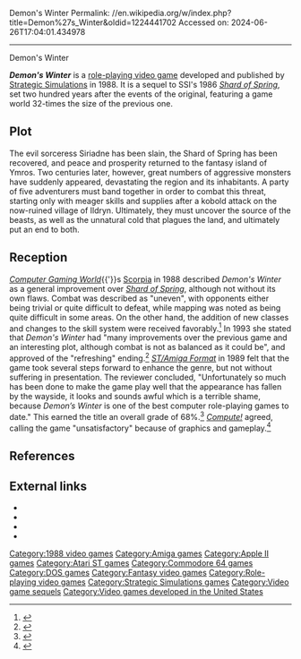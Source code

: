Demon's Winter
Permalink: //en.wikipedia.org/w/index.php?title=Demon%27s_Winter&oldid=1224441702
Accessed on: 2024-06-26T17:04:01.434978



------
Demon's Winter
{{Infobox video game
|title =
|image = [[File:Demon's Winter Coverart.png|Demon's Winter]]
|caption = Cover art
|developer = [[Strategic Simulations]]
|publisher = [[Strategic Simulations]]
|designer = Craig Roth <br> David Stark
|released = August [[1988 in video gaming|1988]]
|genre = [[Role-playing video game]]
|modes = [[Single-player]]
|platforms = [[Amiga]], [[Apple II]], [[Atari ST]], [[Commodore 64]], [[DOS]]
}}

'''''Demon's Winter''''' is a [[role-playing video game]] developed and published by [[Strategic Simulations]] in 1988. It is a sequel to SSI's 1986 ''[[Shard of Spring]]'', set two hundred years after the events of the original, featuring a game world 32-times the size of the previous one.

==Plot==
The evil sorceress Siriadne has been slain, the Shard of Spring has been recovered, and peace and prosperity returned to the fantasy island of Ymros. Two centuries later, however, great numbers of aggressive monsters have suddenly appeared, devastating the region and its inhabitants. A party of five adventurers must band together in order to combat this threat, starting only with meager skills and supplies after a kobold attack on the now-ruined village of Ildryn. Ultimately, they must uncover the source of the beasts, as well as the unnatural cold that plagues the land, and ultimately put an end to both.

==Reception==
''[[Computer Gaming World]]''{{'}}s [[Scorpia (journalist)|Scorpia]] in 1988 described ''Demon's Winter'' as a general improvement over ''[[Shard of Spring]]'', although not without its own flaws. Combat was described as "uneven", with opponents either being trivial or quite difficult to defeat, while mapping was noted as being quite difficult in some areas. On the other hand, the addition of new classes and changes to the skill system were received favorably.<ref name="cgw">{{Citation | last=Scorpia | title=Winter Thunderland | magazine=[[Computer Gaming World]] | volume=53 | pages=36–38 | url=http://www.cgwmuseum.org/galleries/index.php?year=1988&pub=2&id=53 | date=November 1988 }}</ref> In 1993 she stated that ''Demon's Winter'' had "many improvements over the previous game and an interesting plot, although combat is not as balanced as it could be", and approved of the "refreshing" ending.<ref name="scorpia199310">{{cite magazine | url=http://www.cgwmuseum.org/galleries/index.php?year=1993&pub=2&id=111 | title=Scorpia's Magic Scroll Of Games | magazine=Computer Gaming World | date=October 1993 | accessdate=25 March 2016 | author=Scorpia | pages=34–50}}</ref> ''[[ST/Amiga Format]]'' in 1989 felt that the game took several steps forward to enhance the genre, but not without suffering in presentation. The reviewer concluded, "Unfortunately so much has been done to make the game play well that the appearance has fallen by the wayside, it looks and sounds awful which is a terrible shame, because ''Demon’s Winter'' is one of the best computer role-playing games to date." This earned the title an overall grade of 68%.<ref name="format">{{Citation | last=Barrett | first=Gary | title=Demon's Winter | periodical=[[ST/Amiga Format]] | volume=13 | pages=88 | date=July 1989 }}</ref> ''[[Compute!]]'' agreed, calling the game "unsatisfactory" because of graphics and gameplay.<ref name="randall198909">{{cite news | url=https://archive.org/stream/1989-09-compute-magazine/Compute_Issue_112_1989_Sep#page/n75/mode/2up | title=Game Overload | work=Compute! | date=September 1989 | accessdate=11 November 2013 | author=Randall, Neil | pages=75}}</ref>

==References==
{{Reflist}}

==External links==
*{{Atarimania|id=9113}}
*{{Lemon Amiga game|id=316}}
*{{moby game|id=/demons-winter|name=''Demon's Winter''}}
*{{Internet Archive game|id=msdos_Demons_Winter_1988|platform=MS-DOS}}

{{Authority control}}

[[Category:1988 video games]]
[[Category:Amiga games]]
[[Category:Apple II games]]
[[Category:Atari ST games]]
[[Category:Commodore 64 games]]
[[Category:DOS games]]
[[Category:Fantasy video games]]
[[Category:Role-playing video games]]
[[Category:Strategic Simulations games]]
[[Category:Video game sequels]]
[[Category:Video games developed in the United States]]